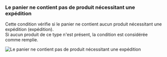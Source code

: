 ### Le panier ne contient pas de produit nécessitant une expédition

Cette condition vérifie si le panier ne contient aucun produit nécessitant une expédition (expédition).  
Si aucun produit de ce type n'est présent, la condition est considérée comme remplie.

<img
  src="/images/essentials/condition-sets/cart-has-no-shipping-product.webp"
  alt="Le panier ne contient pas de produit nécessitant une expédition"
/>
